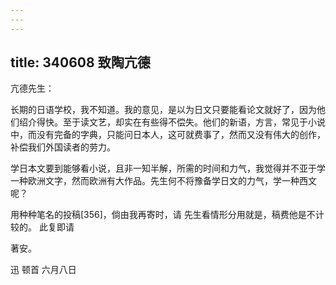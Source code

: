 ```yaml
---
---
---
```

title: 340608 致陶亢德
---




亢德先生：

长期的日语学校，我不知道。我的意见，是以为日文只要能看论文就好了，因为他们绍介得快。至于读文艺，却实在有些得不偿失。他们的新语，方言，常见于小说中，而没有完备的字典，只能问日本人，这可就费事了，然而又没有伟大的创作，补偿我们外国读者的劳力。

学日本文要到能够看小说，且非一知半解，所需的时间和力气，我觉得并不亚于学一种欧洲文字，然而欧洲有大作品。先生何不将豫备学日文的力气，学一种西文呢？

用种种笔名的投稿[356]，倘由我再寄时，请 先生看情形分用就是，稿费他是不计较的。 此复即请

著安。

迅 顿首 六月八日